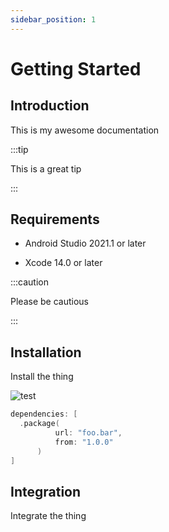 ```yaml
---
sidebar_position: 1
---
```



# Getting Started

## Introduction

This is my awesome documentation

:::tip

This is a great tip

:::

## Requirements

<Tabs>
  <TabItem value="android" label="Android" default>

<ul>
    <li>Android Studio 2021.1 or later</li>

</ul>

  </TabItem>
  <TabItem value="ios" label="iOS">

<ul>
    <li>Xcode 14.0 or later</li>
</ul>

  </TabItem>

</Tabs>

:::caution

Please be cautious

:::

## Installation

Install the thing

<Tabs>
  <TabItem value="android" label="Android" default>
        <img src="img.png" alt="test"></img>
  </TabItem>
  <TabItem value="ios" label="iOS">

  ```swift title=Package.swift
  dependencies: [
    .package(
            url: "foo.bar",
            from: "1.0.0"
        )
  ]
```

  </TabItem>
</Tabs>

## Integration

Integrate the thing